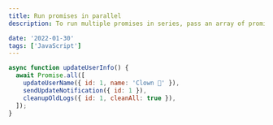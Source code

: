 ```yaml
---
title: Run promises in parallel
description: To run multiple promises in series, pass an array of promises to Promise.all(). The first promise to resolve will be passed to the callback.

date: '2022-01-30'
tags: ['JavaScript']
---
```


```js
async function updateUserInfo() {
  await Promise.all([
    updateUserName({ id: 1, name: 'Clown 🤡' }),
    sendUpdateNotification({ id: 1 }),
    cleanupOldLogs({ id: 1, cleanAll: true }),
  ]);
}
```

